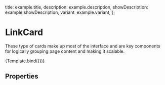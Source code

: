 
<Meta
  title="Components/Structure/Cards/LinkCard"
  component={LinkCard}
  decorators={[withDesign]}
/>


  title: example.title,
  description: example.description,
  showDescription: example.showDescription,
  variant: example.variant,
};

# LinkCard

These type of cards make up most of the interface and are key components for logically grouping page content and making it scalable.

<Canvas>
  <Story
    name="LinkCard"
    args={{ ...defaultArgs }}
    parameters={{
      design: {
        name: 'Figma Design',
        type: 'figma',
        url: 'https://www.figma.com/file/TENnOP4K38G6r3vDL3emCP/branch/1lr8QAkd6z2Tn95cINcb7i/AB---Style-Guide?node-id=11053%3A213644',
      },
    }}
  >
    {Template.bind({})}
  </Story>
</Canvas>

## Properties

<ArgsTable of={LinkCard} />
